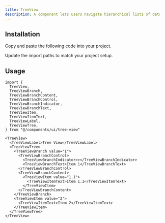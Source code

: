 ```yaml
---
title: TreeView
description: A component lets users navigate hierarchical lists of data with nested levels that can be expanded and collapsed.
---
```


<ComponentPreview name="tree-view" />

## Installation

<ComponentInstall>

<Fragment slot="manual">

<Steps>

<Step>Copy and paste the following code into your project.</Step>

<ComponentSource path="registry/default/ui/tree-view.tsx" />

<Step>Update the import paths to match your project setup.</Step>

</Steps>

</Fragment>

</ComponentInstall>

## Usage

```tsx
import {
  TreeView,
  TreeViewBranch,
  TreeViewBranchContent,
  TreeViewBranchControl,
  TreeViewBranchIndicator,
  TreeViewBranchText,
  TreeViewItem,
  TreeViewItemText,
  TreeViewLabel,
  TreeViewTree,
} from "@/components/ui/tree-view"
```

```tsx
<TreeView>
  <TreeViewLabel>Tree View</TreeViewLabel>
  <TreeViewTree>
    <TreeViewBranch value="1">
      <TreeViewBranchControl>
        <TreeViewBranchIndicator>></TreeViewBranchIndicator>
        <TreeViewBranchText>Item 1</TreeViewBranchText>
      </TreeViewBranchControl>
      <TreeViewBranchContent>
        <TreeViewItem value="1.1">
          <TreeViewItemText>Item 1.1</TreeViewItemText>
        </TreeViewItem>
      </TreeViewBranchContent>
    </TreeViewBranch>
    <TreeViewItem value="2">
      <TreeViewItemText>Item 2</TreeViewItemText>
    </TreeViewItem>
  </TreeViewTree>
</TreeView>
```
